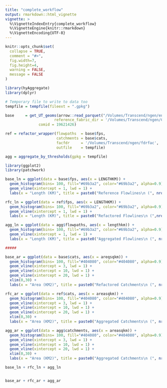 ```yaml
---
title: "complete_workflow"
output: rmarkdown::html_vignette
vignette: >
  %\VignetteIndexEntry{complete_workflow}
  %\VignetteEngine{knitr::rmarkdown}
  %\VignetteEncoding{UTF-8}
---
```


```r
knitr::opts_chunk$set(
  collapse = TRUE,
  comment = "#>",
  fig.width=7,
  fig.height=4,
  warning = FALSE,
  message = FALSE
)
```

```r
library(hyAggregate)
library(dplyr)

# Temporary file to write to data too
tempfile = tempfile(fileext = ".gpkg")

base     = get_UT_geoms(arrow::read_parquet("/Volumes/Transcend/ngen/enhd_nhdplusatts.parquet"),
                      reference_fabric_dir = '/Volumes/Transcend/ngen/CONUS-hydrofabric/ngen-reference', 
               comid = 19621426)

ref = refactor_wrapper(flowpaths  = base$fps,
                       catchments = base$cats,
                       facfdr     = '/Volumes/Transcend/ngen/fdrfac',
                       outfile    = tempfile)

agg = aggregate_by_thresholds(gpkg = tempfile)

```

```r
library(ggplot2)
library(patchwork)

base_ln = ggplot(data = base$fps, aes(x = LENGTHKM)) +
  geom_histogram(bins= 100, fill="#69b3a2", color="#69b3a2", alpha=0.9)+
  geom_vline(xintercept = 1, lwd = 1) +
  labs(x = "Length (KM)", title = paste0("Reference Flowlines\n (", nrow(base$fps), ")"))

rfc_ln = ggplot(data = ref$fps, aes(x = LENGTHKM)) +
  geom_histogram(bins= 100, fill="#69b3a2", color="#69b3a2", alpha=0.9) +
  geom_vline(xintercept = 1, lwd = 1) +
  labs(x = "Length (KM)", title = paste0("Refactored Flowlines\n (",nrow(ref$fps), ")"))

agg_ln = ggplot(data = agg$flowpaths, aes(x = lengthkm)) +
  geom_histogram(bins= 100, fill="#69b3a2", color="#69b3a2", alpha=0.9)+
  geom_vline(xintercept = 1, lwd = 1) +
  labs(x = "Length (KM)", title = paste0("Aggregated Flowlines\n (", nrow(agg$flowpaths), ")"))

#####

base_ar = ggplot(data = base$cats, aes(x = areqsqkm)) +
  geom_histogram(bins= 100, fill="#404080", color="#404080", alpha=0.9)+
  geom_vline(xintercept = 3, lwd = 1) +
  geom_vline(xintercept = 10, lwd = 1) +
  geom_vline(xintercept = 20, lwd = 1) +
  xlim(0,30) +
  labs(x = "Area (KM2)", title = paste0("Refactored Catchments\n (", nrow(base$cats), ")"))

rfc_ar = ggplot(data = ref$cats, aes(x = areasqkm)) +
  geom_histogram(bins= 100, fill="#404080", color="#404080", alpha=0.9)+
  geom_vline(xintercept = 3, lwd = 1) +
  geom_vline(xintercept = 10, lwd = 1) +
  geom_vline(xintercept = 20, lwd = 1) +
  xlim(0,30) +
  labs(x = "Area (KM2)", title = paste0("Aggregated Catchments\n (", nrow(ref$cats), ")"))

agg_ar = ggplot(data = agg$catchments, aes(x = areasqkm)) +
  geom_histogram(bins= 100, fill="#404080", color="#404080", alpha=0.9)+
  geom_vline(xintercept = 3, lwd = 1) +
  geom_vline(xintercept = 10, lwd = 1) +
  geom_vline(xintercept = 20, lwd = 1) +
  xlim(0,30) +
  labs(x = "Area (KM2)", title = paste0("Aggregated Catchments\n (", nrow(agg$catchments), ")"))

base_ln + rfc_ln + agg_ln


base_ar + rfc_ar + agg_ar
```

